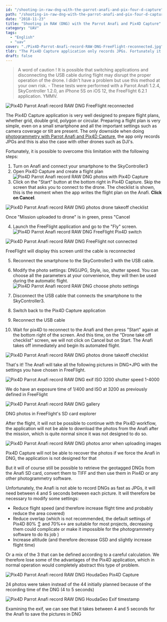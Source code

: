 ```yaml
---
id: "/shooting-in-raw-dng-with-the-parrot-anafi-and-pix-four-d-capture"
path: "/shooting-in-raw-dng-with-the-parrot-anafi-and-pix-four-d-capture"
date: "2018-11-23"
title: "Shooting in RAW (DNG) with the Parrot Anafi and Pix4D Capture"
category: "UAV"
tags:
  - "English"
  - "uav"
cover: "./Pix4D-Parrot-Anafi-record-RAW-DNG-FreeFlight-reconnected.jpg"
tldr: "The Pix4D Capture application only records JPGs. Fortunately it is possible to bypass this limitation and record the pictures in DNG (RAW). "
draft: false
---
```


> A word of caution ! 
> It is possible that switching applications and disconnecting the USB cable during flight may disrupt the proper operation of the drone. I didn't have a problem but use this method at your own risk. - These tests were performed with a Parrot Anafi 1.2.4, SkyController 1.2.0, an iPhone 5S on iOS 12, the FreeFlight 6.2.1 application. YMMV.

![Pix4D Parrot Anafi record RAW DNG FreeFlight reconnected](./Pix4D-Parrot-Anafi-record-RAW-DNG-FreeFlight-reconnected-300x169.jpg)

The Pix4D Capture application is very well designed to prepare flight plans, whether grid, double grid, polygon or circular. Preparing a flight plan is very simple, even on a small smartphone and all the important settings such as camera coverage or tilt are present. The only downside when doing [photogrammetry with Parrot Anafi and Pix4D Capture](/photogrammetry-with-parrot-anafi-and-pix-four-d-capture/), the app only records JPGs and this is also the case with other drones such as DJI's.

Fortunately, it is possible to overcome this limitation with the following steps:

1. Turn on Anafi and connect your smartphone to the SkyController3
2. Open Pix4D Capture and create a flight plan ![Pix4D Parrot Anafi record RAW DNG photos with Pix4D Capture](./Pix4D-Parrot-Anafi-record-RAW-DNG-photos-with-Pix4D-Capture-1030x580.jpg)
3. Click on the "Start" button at the bottom right in Pix4D Capture. Skip the screen that asks you to connect to the drone. The checklist is shown, this is the moment when the app writes the flight plan on the Anafi. **Click on Cancel**.
  

![Pix4D Parrot Anafi record RAW DNG photos drone takeoff checklist](./Pix4D-Parrot-Anafi-record-RAW-DNG-photos-drone-takeoff-checklist-1030x580.png)
<figcaption>Once "Mission uploaded to drone" is in green, press "Cancel</figcaption>

4. Launch the FreeFlight application and go to the "Fly" screen. ![Pix4D Parrot Anafi record RAW DNG FreeFlight Pix4D switch](./Pix4D-Parrot-Anafi-record-RAW-DNG-FreeFlight-Pix4D-switch-e1542816095332-1030x580.jpg)
  

![Pix4D Parrot Anafi record RAW DNG FreeFlight not connected](./Pix4D-Parrot-Anafi-record-RAW-DNG-FreeFlight-not-connected-1030x580.jpg)
<figcaption>FreeFlight will display this screen until the cable is reconnected</figcaption>

5. Reconnect the smartphone to the SkyController3 with the USB cable.
6. Modify the photo settings: DNG/JPG, Style, iso, shutter speed. You can choose all the parameters at your convenience, they will then be used during the automatic flight. ![Pix4D Parrot Anafi record RAW DNG choose photo settings](./Pix4D-Parrot-Anafi-record-RAW-DNG-choose-photo-settings-1030x580.jpg)

7. Disconnect the USB cable that connects the smartphone to the SkyController3.
8. Switch back to the Pix4D Capture application
9. Reconnect the USB cable
10. Wait for pix4D to reconnect to the Anafi and then press "Start" again at the bottom right of the screen. And this time, on the "Drone take off checklist" screen, we will not click on Cancel but on Start. The Anafi takes off immediately and begin its automated flight. 

![Pix4D Parrot Anafi record RAW DNG photos drone takeoff checklist](./Pix4D-Parrot-Anafi-record-RAW-DNG-photos-drone-takeoff-checklist-1030x580.png)

That's it! The Anafi will take all the following pictures in DNG+JPG with the settings you have chosen in FreeFlight.

![Pix4D Parrot Anafi record RAW DNG exif ISO 3200 shutter speed 1-4000](./Pix4D-Parrot-Anafi-record-RAW-DNG-exif-ISO-3200-shutter-speed-1-4000.jpg)
<figcaption>We do have an exposure time of 1/400 and ISO at 3200 as previously defined in FreeFlight</figcaption>

![Pix4D Parrot Anafi record RAW DNG gallery](./Pix4D-Parrot-Anafi-record-RAW-DNG-gallery-1030x580.jpg)
<figcaption>DNG photos in FreeFlight's SD card explorer</figcaption>

After the flight, it will not be possible to continue with the Pix4D workflow, the application will not be able to download the photos from the Anafi after the mission, which is quite normal since it was not designed to do so.

![Pix4D Parrot Anafi record RAW DNG photos arror when uploading images](./Pix4D-Parrot-Anafi-record-RAW-DNG-photos-arror-when-uploading-images-1030x580.png)
<figcaption>Pix4D Capture will not be able to recover the photos if we force the Anafi in DNG, the application is not designed for that</figcaption>

But it will of course still be possible to retrieve the geotagged DNGs from the Anafi SD card, convert them to TIFF and then use them in Pix4D or any other photogrammetry software.

Unfortunately, the Anafi is not able to record DNGs as fast as JPGs, it will need between 4 and 5 seconds between each picture. It will therefore be necessary to modify some settings:

- Reduce flight speed (and therefore increase flight time and probably reduce the area covered)
- Reduce overlap (which is not recommended, the default settings of Pix4D 80% ↕ and 70%↔ are suitable for most projects, decreasing them could complicate or make it impossible for the photogrammetry software to do its job )
- Increase altitude (and therefore decrease GSD and slightly increase flight time)

Or a mix of the 3 that can be defined according to a careful calculation. We therefore lose some of the advantages of the Pix4D application, which in normal operation would completely abstract this type of problem.

![Pix4D Parrot Anafi record RAW DNG HoudaGeo Pix4D Capture](./Pix4D-Parrot-Anafi-record-RAW-DNG-HoudaGeo-Pix4D-Capture.jpg)
<figcaption>24 photos were taken instead of the 44 initially planned because of the recording time of the DNG (4 to 5 seconds)</figcaption>

![Pix4D Parrot Anafi record RAW DNG HoudaGeo Exif timestamp](./Pix4D-Parrot-Anafi-record-RAW-DNG-HoudaGeo-Exif-timestamp-1030x680.jpg)
<figcaption>Examining the exif, we can see that it takes between 4 and 5 seconds for the Anafi to save the pictures in DNG</figcaption>

